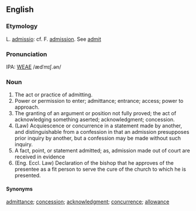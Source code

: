 ==English==
===Etymology===
L. [[admissio]]: cf. F. [[admission]]. See  [[admit]]

===Pronunciation===
IPA: [[WEAE]] /ædˈmɪʃ.ən/

===Noun===
#The act or practice of admitting.
#Power or permission to enter; admittance; entrance; access; power to approach. 
# The granting of an argument or position not fully proved; the act of acknowledging something aserted; acknowledgment; concession.
#(Law) Acquiescence or concurrence in a statement made by another, and distinguishable from a confession in that an admission presupposes prior inquiry by another, but a confession may be made without such inquiry.
#A fact, point, or statement admitted; as, admission made  out of court are received in evidence
#(Eng. Eccl. Law) Declaration of the bishop that he approves of the presentee as a fit person to serve the  cure of the church to which he is presented.

====Synonyms====
[[admittance]]; [[concession]]; [[acknowledgment]]; [[concurrence]]; [[allowance]]